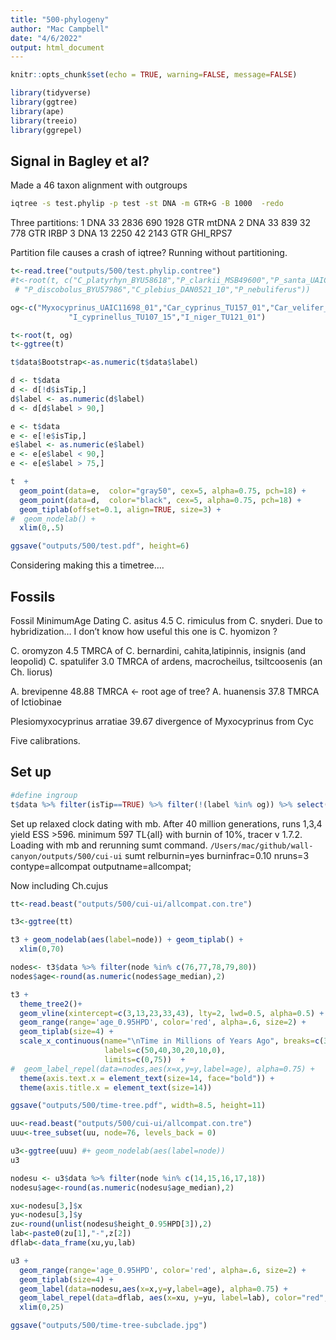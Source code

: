 ```yaml
---
title: "500-phylogeny"
author: "Mac Campbell"
date: "4/6/2022"
output: html_document
---
```


```r
knitr::opts_chunk$set(echo = TRUE, warning=FALSE, message=FALSE)
```

```r
library(tidyverse)
library(ggtree)
library(ape)
library(treeio)
library(ggrepel)
```

## Signal in Bagley et al?

Made a 46 taxon alignment with outgroups

```sh
iqtree -s test.phylip -p test -st DNA -m GTR+G -B 1000  -redo
```

Three partitions:
1	DNA	33	2836	690	1928	GTR	mtDNA
2	DNA	33	839	32	778	GTR	IRBP
3	DNA	13	2250	42	2143	GTR	GHI_RPS7

Partition file causes a crash of iqtree? Running without partitioning.


```r
t<-read.tree("outputs/500/test.phylip.contree")
#t<-root(t, c("C_platyrhyn_BYU58618","P_clarkii_MSB49600","P_santa_UAIC12384_01","P_disco_yar_UAIC12776_01_2",
 # "P_discobolus_BYU57986","C_plebius_DAN0521_10","P_nebuliferus"))

og<-c("Myxocyprinus_UAIC11698_01","Car_cyprinus_TU157_01","Car_velifer_TU108_16","Car_carpio_UAIC11219_08","Cyc_elonga_UAIC11371_01","Cyc_merdion_UNL1_30",
             "I_cyprinellus_TU107_15","I_niger_TU121_01")

t<-root(t, og)
t<-ggtree(t)

t$data$Bootstrap<-as.numeric(t$data$label)

d <- t$data
d <- d[!d$isTip,]
d$label <- as.numeric(d$label)
d <- d[d$label > 90,]

e <- t$data
e <- e[!e$isTip,]
e$label <- as.numeric(e$label)
e <- e[e$label < 90,]
e <- e[e$label > 75,]

t  +
  geom_point(data=e,  color="gray50", cex=5, alpha=0.75, pch=18) +
  geom_point(data=d,  color="black", cex=5, alpha=0.75, pch=18) +
  geom_tiplab(offset=0.1, align=TRUE, size=3) +
#  geom_nodelab() +
  xlim(0,.5)

ggsave("outputs/500/test.pdf", height=6)
```

Considering making this a timetree....


## Fossils

Fossil MinimumAge Dating
C. asitus 4.5 C. rimiculus from C. snyderi. Due to hybridization... I don't know how useful this one is
C. hyomizon ?



C. oromyzon 4.5 TMRCA of C. bernardini, cahita,latipinnis, insignis (and leopolid)
C. spatulifer 3.0 TMRCA of ardens, macrocheilus, tsiltcoosenis (an Ch. liorus)

A. brevipenne 48.88 TMRCA <- root age of tree?
A. huanensis 37.8 TMRCA of  Ictiobinae

Plesiomyxocyprinus arratiae 39.67 divergence of Myxocyprinus from Cyc

Five calibrations.

## Set up
```r
#define ingroup
t$data %>% filter(isTip==TRUE) %>% filter(!(label %in% og)) %>% select(label) %>% write_tsv("outputs/500/ingroup.tsv")
```

Set up relaxed clock dating with mb. After 40 million generations, runs 1,3,4 yield ESS >596. minimum 597 TL{all} with burnin of 10%, tracer v 1.7.2. Loading with mb and rerunning sumt command. `/Users/mac/github/wall-canyon/outputs/500/cui-ui`
	sumt relburnin=yes burninfrac=0.10  nruns=3 contype=allcompat outputname=allcompat;

Now including Ch.cujus

```r
tt<-read.beast("outputs/500/cui-ui/allcompat.con.tre")

t3<-ggtree(tt)

t3 + geom_nodelab(aes(label=node)) + geom_tiplab() +
  xlim(0,70)
```

```r
nodes<- t3$data %>% filter(node %in% c(76,77,78,79,80)) 
nodes$age<-round(as.numeric(nodes$age_median),2)

```

```r
t3 +
  theme_tree2()+
  geom_vline(xintercept=c(3,13,23,33,43), lty=2, lwd=0.5, alpha=0.5) +
  geom_range(range='age_0.95HPD', color='red', alpha=.6, size=2) +
  geom_tiplab(size=4) +
  scale_x_continuous(name="\nTime in Millions of Years Ago", breaks=c(3,13,23,33,43,53), 
                     labels=c(50,40,30,20,10,0),
                     limits=c(0,75))  +
#  geom_label_repel(data=nodes,aes(x=x,y=y,label=age), alpha=0.75) +
  theme(axis.text.x = element_text(size=14, face="bold")) +
  theme(axis.title.x = element_text(size=14))

ggsave("outputs/500/time-tree.pdf", width=8.5, height=11)
```

```r
uu<-read.beast("outputs/500/cui-ui/allcompat.con.tre")
uuu<-tree_subset(uu, node=76, levels_back = 0)

u3<-ggtree(uuu) #+ geom_nodelab(aes(label=node))
u3

nodesu <- u3$data %>% filter(node %in% c(14,15,16,17,18))
nodesu$age<-round(as.numeric(nodesu$age_median),2)

xu<-nodesu[3,]$x
yu<-nodesu[3,]$y
zu<-round(unlist(nodesu$height_0.95HPD[3]),2)
lab<-paste0(zu[1],"-",z[2])
dflab<-data_frame(xu,yu,lab)
```

```r
u3 +
  geom_range(range='age_0.95HPD', color='red', alpha=.6, size=2) +
  geom_tiplab(size=4) +
  geom_label(data=nodesu,aes(x=x,y=y,label=age), alpha=0.75) +
  geom_label_repel(data=dflab, aes(x=xu, y=yu, label=lab), color="red", alpha=0.75) +
  xlim(0,25)

ggsave("outputs/500/time-tree-subclade.jpg")
```
